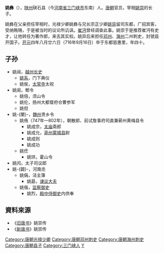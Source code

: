 '''姚彝'''（{{bd|677年||716年|9月16日|catIdx=Y姚}}），[[陕州|陕州]]硖石县（今[[河南省|河南省]][[三门峡市|三门峡市]]东南）人。[[唐朝|唐朝]]官员，宰相[[姚崇|姚崇]]的长子。

姚彝在父亲担任宰相时，光禄少卿姚彝与兄长宗正少卿[[姚异|姚异]]留司东都，广招宾客，受纳贿赂，于是被当时的议论所讥讽。[[崔沔|崔沔]]曾经调查此事。姚崇于是推荐崔沔有史才，让他转任为著作郎，来去其实权。姚异后来担任[[邓州|邓州]]、[[海州|海州]]二州刺史，封虢县开国子。[[开元|开元]]四年八月廿六日（716年9月16日）卒于东都慈惠里，年四十。

==子孙==
*姚闿，[[越州|越州]][[长史|长史]]
**[[姚系|姚系]]，门下典仪
**姚俟，[[太常寺|太常寺]]太祝
*姚阆，郫令
**姚倍，须山令
**姚伦，扬州大都督府仓曹参军
**姚但
*姚-{闉}-，[[魏州|魏州]]贵乡令
**姚侑（747年—802年），朝散郎、前试詹事府司直兼蕲州黄梅县令
***姚成宗，[[太庙|太庙]]斋郎
***姚成允，[[亳州|亳州]][[蒙城县|蒙城县]]尉
***姚成则
***姚成功
**姚伾
***姚珙，霍山令
*姚闶，太子司议郎
*姚-{闢}-，河南丞
**姚偁，泾主簿
***姚勗，[[谏议大夫|谏议大夫]]
**姚偕，[[监察御史|监察御史]]
***姚烈，[[殿中侍御史|殿中侍御史]]内供奉

==資料來源==
*《[[旧唐书|旧唐书]]》姚崇传
*《[[新唐书|新唐书]]》姚崇传

{{DEFAULTSORT:Y}}
[[Category:唐朝光禄少卿|Category:唐朝光禄少卿]]
[[Category:唐朝邓州刺史|Category:唐朝邓州刺史]]
[[Category:唐朝海州刺史|Category:唐朝海州刺史]]
[[Category:唐朝县子|Category:唐朝县子]]
[[Category:三门峡人|Category:三门峡人]]
[[Category:姚姓|Y]]